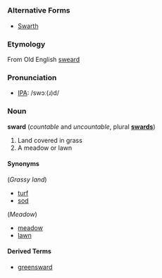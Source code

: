 =={{en}}==
===Alternative Forms===
* [[Swarth]]

===Etymology===
From Old English [[sweard]]

===Pronunciation===
* [[Wiktionary:Pronunciation_key|IPA]]: /swɔː(ɹ)d/

===Noun===
'''sward''' (''countable'' and ''uncountable'', plural '''[[swards]]''')
# Land covered in grass
# A meadow or lawn

====Synonyms====
(''Grassy land'')
* [[turf]]
* [[sod]]
(''Meadow'')
* [[meadow]]
* [[lawn]]

====Derived Terms====
* [[greensward]]